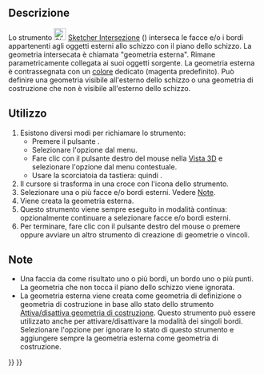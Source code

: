 <languages/>

{{Docnav/it
|[[Sketcher_Projection/it|Proiezione]]
|[[Sketcher_CarbonCopy/it|Copia carbone]]
|[[Sketcher_Workbench/it|Sketcher]]
|IconL=Sketcher_Projection.svg
|IconR=Sketcher_CarbonCopy.svg
|IconC=Workbench_Sketcher.svg
}}

{{GuiCommand/it
|Name=Sketcher Intersection
|Name/it=Sketcher Intersezione
|MenuLocation=Schizzo → Strumenti Sketcher → Crea geometria di intersezione esterna
|Workbenches=[[Sketcher_Workbench/it|Sketcher]]
|Shortcut={{KEY|G}} {{KEY|I}}
|Version=1.1
|SeeAlso=[[Sketcher_ToggleConstruction/it|Sketcher Geometria di costruzione]]
}}

<span id="Description"></span>
==Descrizione==

Lo strumento [[Image:Sketcher_Intersection.svg|24px]] [[Sketcher_Intersection/it|Sketcher Intersezione]] ({{Version/it|1.1}}) interseca le facce e/o i bordi appartenenti agli oggetti esterni allo schizzo con il piano dello schizzo. La geometria intersecata è chiamata "geometria esterna". Rimane parametricamente collegata ai suoi oggetti sorgente. La geometria esterna è contrassegnata con un [[Sketcher_Preferences/it#Appearance|colore]] dedicato (magenta predefinito). Può definire una geometria visibile all'esterno dello schizzo o una geometria di costruzione che non è visibile all'esterno dello schizzo.

<span id="Usage"></span>
==Utilizzo==

# Esistono diversi modi per richiamare lo strumento:
#* Premere il pulsante {{Button|[[Image:Sketcher_Intersection.svg|16px]] [[Sketcher_Intersection/it|Crea geometria di intersezione esterna]]}}.
#* Selezionare l'opzione {{MenuCommand|Schizzo → Strumenti Sketcher → [[Image:Sketcher_Intersection.svg|16px]] Crea geometria di intersezione esterna}} dal menu.
#* Fare clic con il pulsante destro del mouse nella [[3D_view/it|Vista 3D]] e selezionare l'opzione {{MenuCommand|[[Image:Sketcher_Intersection.svg|16px]] Crea geometria di intersezione esterna}} dal menu contestuale.
#* Usare la scorciatoia da tastiera: {{KEY|G}} quindi {{KEY|I}}.
# Il cursore si trasforma in una croce con l'icona dello strumento.
# Selezionare una o più facce e/o bordi esterni. Vedere [[#Note|Note]].
# Viene creata la geometria esterna.
# Questo strumento viene sempre eseguito in modalità continua: opzionalmente continuare a selezionare facce e/o bordi esterni.
# Per terminare, fare clic con il pulsante destro del mouse o premere {{KEY|Esc}} oppure avviare un altro strumento di creazione di geometrie o vincoli.

<span id="Notes"></span>
== Note ==

* Una faccia da come risultato uno o più bordi, un bordo uno o più punti. La geometria che non tocca il piano dello schizzo viene ignorata.
* La geometria esterna viene creata come geometria di definizione o geometria di costruzione in base allo stato dello strumento [[Sketcher_ToggleConstruction/it|Attiva/disattiva geometria di costruzione]]. Questo strumento può essere utilizzato anche per attivare/disattivare la modalità dei singoli bordi. Selezionare l'opzione {{MenuCommand|Modifica → Preferenze... → Sketcher → Generale → Aggiungi sempre geometria esterna come riferimento}} per ignorare lo stato di questo strumento e aggiungere sempre la geometria esterna come geometria di costruzione.


{{Docnav/it
|[[Sketcher_Projection/it|Proiezione]]
|[[Sketcher_CarbonCopy/it|Copia carbone]]
|[[Sketcher_Workbench/it|Sketcher]]
|IconL=Sketcher_Projection.svg
|IconR=Sketcher_CarbonCopy.svg
|IconC=Workbench_Sketcher.svg
}}

{{Sketcher_Tools_navi{{#translation:}}}}
{{Userdocnavi{{#translation:}}}}